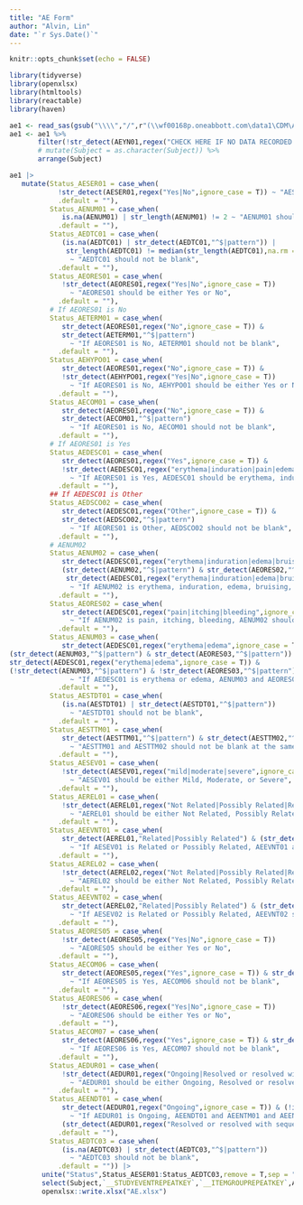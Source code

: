 ```yaml
---
title: "AE Form"
author: "Alvin, Lin"
date: "`r Sys.Date()`"
---
```


```r
knitr::opts_chunk$set(echo = FALSE)
```

```r
library(tidyverse)
library(openxlsx)
library(htmltools)
library(reactable)
library(haven)
```

```r
ae1 <- read_sas(gsub("\\\\","/",r"(\\wf00168p.oneabbott.com\data1\CDM\ADC-US-RES-23238\OpenClinicaExtract\Current\009\ae1.sas7bdat)"))
ae1 <- ae1 %>%
       filter(!str_detect(AEYN01,regex("CHECK HERE IF NO DATA RECORDED|no_data_recorded",ignore_case = T))) %>%
       # mutate(Subject = as.character(Subject)) %>%
       arrange(Subject)
```

```r
ae1 |> 
   mutate(Status_AESER01 = case_when(
            !str_detect(AESER01,regex("Yes|No",ignore_case = T)) ~ "AESER01 should be either Yes or No",
            .default = ""),
          Status_AENUM01 = case_when(
             is.na(AENUM01) | str_length(AENUM01) != 2 ~ "AENUM01 should not be blank",
            .default = ""),
          Status_AEDTC01 = case_when(
             (is.na(AEDTC01) | str_detect(AEDTC01,"^$|pattern")) | 
              str_length(AEDTC01) != median(str_length(AEDTC01),na.rm = T)
               ~ "AEDTC01 should not be blank",
            .default = ""),
          Status_AEORES01 = case_when(
             !str_detect(AEORES01,regex("Yes|No",ignore_case = T))
               ~ "AEORES01 should be either Yes or No",
            .default = ""),
          # If AEORES01 is No
          Status_AETERM01 = case_when(
             str_detect(AEORES01,regex("No",ignore_case = T)) & 
             str_detect(AETERM01,"^$|pattern")
               ~ "If AEORES01 is No, AETERM01 should not be blank",
            .default = ""),
          Status_AEHYPO01 = case_when(
             str_detect(AEORES01,regex("No",ignore_case = T)) &
             !str_detect(AEHYPO01,regex("Yes|No",ignore_case = T))
               ~ "If AEORES01 is No, AEHYPO01 should be either Yes or No",
            .default = ""),
          Status_AECOM01 = case_when(
             str_detect(AEORES01,regex("No",ignore_case = T)) &
             str_detect(AECOM01,"^$|pattern")
               ~ "If AEORES01 is No, AECOM01 should not be blank",
            .default = ""),
          # If AEORES01 is Yes
          Status_AEDESC01 = case_when(
             str_detect(AEORES01,regex("Yes",ignore_case = T)) & 
             !str_detect(AEDESC01,regex("erythema|induration|pain|edema|bruising|itching|rash|bleeding|infection|other",ignore_case = T))
               ~ "If AEORES01 is Yes, AEDESC01 should be erythema, induration, pain, edema, bruising, itching, rash, bleeding, infection, other",
            .default = ""),
          ## If AEDESC01 is Other
          Status_AEDSCO02 = case_when(
             str_detect(AEDESC01,regex("Other",ignore_case = T)) & 
             str_detect(AEDSCO02,"^$|pattern")
               ~ "If AEORES01 is Other, AEDSCO02 should not be blank",
            .default = ""),
          # AENUM02
          Status_AENUM02 = case_when(
             str_detect(AEDESC01,regex("erythema|induration|edema|bruising|rash|infection",ignore_case = T)) & 
             (str_detect(AENUM02,"^$|pattern") & str_detect(AEORES02,"^$|pattern")) |
              str_detect(AEDESC01,regex("erythema|induration|edema|bruising|rash|infection",ignore_case = T)) & (!is.na(AENUM02) & !str_detect(AEORES02,"^$|pattern"))
               ~ "If AENUM02 is erythema, induration, edema, bruising, rash, infection, AENUM02 and AEORES02 should not be blank at the same time",
            .default = ""),
          Status_AEORES02 = case_when(
             str_detect(AEDESC01,regex("pain|itching|bleeding",ignore_case = T)) & (!str_detect(AENUM02,"^$|pattern") | !str_detect(AEORES02,"NA"))
               ~ "If AENUM02 is pain, itching, bleeding, AENUM02 should be blank and AEORES02 should be NA",
            .default = ""),
          Status_AENUM03 = case_when(
             str_detect(AEDESC01,regex("erythema|edema",ignore_case = T)) &
(str_detect(AENUM03,"^$|pattern") & str_detect(AEORES03,"^$|pattern"))  |
str_detect(AEDESC01,regex("erythema|edema",ignore_case = T)) &
(!str_detect(AENUM03,"^$|pattern") & !str_detect(AEORES03,"^$|pattern"))
               ~ "If AEDESC01 is erythema or edema, AENUM03 and AEORES03 should not be blank at the same time",
            .default = ""),
          Status_AESTDT01 = case_when(
             (is.na(AESTDT01) | str_detect(AESTDT01,"^$|pattern"))
               ~ "AESTDT01 should not be blank",
            .default = ""),
          Status_AESTTM01 = case_when(
             str_detect(AESTTM01,"^$|pattern") & str_detect(AESTTM02,"^$|pattern")
               ~ "AESTTM01 and AESTTM02 should not be blank at the same time",
            .default = ""),
          Status_AESEV01 = case_when(
             !str_detect(AESEV01,regex("mild|moderate|severe",ignore_case = T))
               ~ "AESEV01 should be either Mild, Moderate, or Severe",
            .default = ""),
          Status_AEREL01 = case_when(
             !str_detect(AEREL01,regex("Not Related|Possibly Related|Related",ignore_case = T))
               ~ "AEREL01 should be either Not Related, Possibly Related or Related",
            .default = ""),
          Status_AEEVNT01 = case_when(
             str_detect(AEREL01,"Related|Possibly Related") & (str_detect(AEEVNT01,"^$|pattern") | is.na(AENUM04))
               ~ "If AESEV01 is Related or Possibly Related, AEEVNT01 and AENUM04 should not be blank at the same time",
            .default = ""),
          Status_AEREL02 = case_when(
             !str_detect(AEREL02,regex("Not Related|Possibly Related|Related",ignore_case = T))
               ~ "AEREL02 should be either Not Related, Possibly Related or Related",
            .default = ""),
          Status_AEEVNT02 = case_when(
             str_detect(AEREL02,"Related|Possibly Related") & (str_detect(AEEVNT02,"^$|pattern") | is.na(AENUM04))
               ~ "If AESEV02 is Related or Possibly Related, AEEVNT02 should not be blank",
            .default = ""),
          Status_AEORES05 = case_when(
             !str_detect(AEORES05,regex("Yes|No",ignore_case = T))
               ~ "AEORES05 should be either Yes or No",
            .default = ""),
          Status_AECOM06 = case_when(
             str_detect(AEORES05,regex("Yes",ignore_case = T)) & str_detect(AECOM06,"^$|pattern")
               ~ "If AEORES05 is Yes, AECOM06 should not be blank",
            .default = ""),
          Status_AEORES06 = case_when(
             !str_detect(AEORES06,regex("Yes|No",ignore_case = T))
               ~ "AEORES06 should be either Yes or No",
            .default = ""),
          Status_AECOM07 = case_when(
             str_detect(AEORES06,regex("Yes",ignore_case = T)) & str_detect(AECOM07,"^$|pattern")
               ~ "If AEORES06 is Yes, AECOM07 should not be blank",
            .default = ""),
          Status_AEDUR01 = case_when(
             !str_detect(AEDUR01,regex("Ongoing|Resolved or resolved with sequelae|Death",ignore_case = T))
               ~ "AEDUR01 should be either Ongoing, Resolved or resolved with sequelae or Death",
            .default = ""),
          Status_AEENDT01 = case_when(
             str_detect(AEDUR01,regex("Ongoing",ignore_case = T)) & (!is.na(AEENDT01) | !str_detect(AEENTM01,"^$|pattern") | !str_detect(AEENTM02,"^$|pattern"))
               ~ "If AEDUR01 is Ongoing, AEENDT01 and AEENTM01 and AEENTM02 should be blank",
             (str_detect(AEDUR01,regex("Resolved or resolved with sequelae|Death",ignore_case = T)) & (is.na(AEENDT01) | str_detect(AEENDT01,"^$|pattern"))) ~ "If AEDUR01 is Resolved or resolved with sequelae or Death, AEENDT01 and AEENTM01 and AEENTM02 should not be blank at the same time",
            .default = ""),
          Status_AEDTC03 = case_when(
             (is.na(AEDTC03) | str_detect(AEDTC03,"^$|pattern"))
               ~ "AEDTC03 should not be blank",
            .default = "")) |> 
        unite("Status",Status_AESER01:Status_AEDTC03,remove = T,sep = "") |> 
        select(Subject,`__STUDYEVENTREPEATKEY`,`__ITEMGROUPREPEATKEY`,AESER01:last_col()) |> 
        openxlsx::write.xlsx("AE.xlsx")
```
